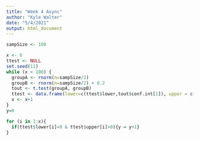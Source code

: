 ---
title: "Week 4 Async"
author: "Kyle Walter"
date: "5/4/2021"
output: html_document
---

```{r}
sampSize <- 100

x <- 0
ttest <- NULL
set.seed(11)
while (x < 100) {
  groupA <- rnorm(n=sampSize/2) 
  groupB <- rnorm(n=sampSize/2) + 0.2 
  tout <- t.test(groupA, groupB) 
  ttest <- data.frame(lower=c(ttest$lower,tout$conf.int[1]), upper = c(ttest$upper,tout$conf.int[2]))
  x <- x+1
}
y=0

for (i in 1:x){
  if(ttest$lower[i]<0 & ttest$upper[i]>0){y = y+1}
}

```


